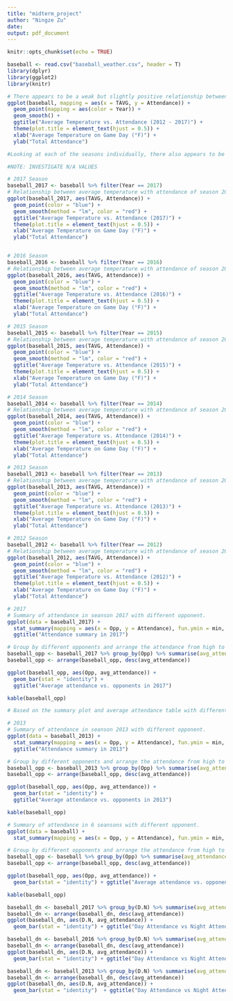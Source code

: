 ```yaml
---
title: "midterm_project"
author: "Ningze Zu"
date: 
output: pdf_document
---
```


```r
knitr::opts_chunk$set(echo = TRUE)
```


```r
baseball <- read.csv("baseball_weather.csv", header = T)
library(dplyr)
library(ggplot2)
library(knitr)
```

```r
# There appears to be a weak but slightly positive relationship between  average temperature and attendance over the past six seasons
ggplot(baseball, mapping = aes(x = TAVG, y = Attendance)) +
  geom_point(mapping = aes(color = Year)) +
  geom_smooth() + 
  ggtitle("Average Temperature vs. Attendance (2012 - 2017)") +
  theme(plot.title = element_text(hjust = 0.5)) +
  xlab("Average Temperature on Game Day (°F)") + 
  ylab("Total Attendance")

```

```r
#Looking at each of the seasons individually, there also appears to be a weak positive relationship between temperature and attendance. 

#NOTE: INVESTIGATE N/A VALUES

# 2017 Season
baseball_2017 <- baseball %>% filter(Year == 2017)
# Relationship between average temperature with attendance of season 2017
ggplot(baseball_2017, aes(TAVG, Attendance)) + 
  geom_point(color = "blue") + 
  geom_smooth(method = "lm", color = "red") + 
  ggtitle("Average Temperature vs. Attendance (2017)") +
  theme(plot.title = element_text(hjust = 0.5)) +
  xlab("Average Temperature on Game Day (°F)") + 
  ylab("Total Attendance")


# 2016 Season
baseball_2016 <- baseball %>% filter(Year == 2016)
# Relationship between average temperature with attendance of season 2016
ggplot(baseball_2016, aes(TAVG, Attendance)) + 
  geom_point(color = "blue") + 
  geom_smooth(method = "lm", color = "red") +
  ggtitle("Average Temperature vs. Attendance (2016)") +
  theme(plot.title = element_text(hjust = 0.5)) +
  xlab("Average Temperature on Game Day (°F)") + 
  ylab("Total Attendance")

# 2015 Season
baseball_2015 <- baseball %>% filter(Year == 2015)
# Relationship between average temperature with attendance of season 2015
ggplot(baseball_2015, aes(TAVG, Attendance)) + 
  geom_point(color = "blue") + 
  geom_smooth(method = "lm", color = "red") + 
  ggtitle("Average Temperature vs. Attendance (2015)") +
  theme(plot.title = element_text(hjust = 0.5)) +
  xlab("Average Temperature on Game Day (°F)") + 
  ylab("Total Attendance")

# 2014 Season
baseball_2014 <- baseball %>% filter(Year == 2014)
# Relationship between average temperature with attendance of season 2014
ggplot(baseball_2014, aes(TAVG, Attendance)) + 
  geom_point(color = "blue") + 
  geom_smooth(method = "lm", color = "red") + 
  ggtitle("Average Temperature vs. Attendance (2014)") +
  theme(plot.title = element_text(hjust = 0.5)) +
  xlab("Average Temperature on Game Day (°F)") + 
  ylab("Total Attendance")

# 2013 Season
baseball_2013 <- baseball %>% filter(Year == 2013)
# Relationship between average temperature with attendance of season 2013
ggplot(baseball_2013, aes(TAVG, Attendance)) + 
  geom_point(color = "blue") + 
  geom_smooth(method = "lm", color = "red") + 
  ggtitle("Average Temperature vs. Attendance (2013)") +
  theme(plot.title = element_text(hjust = 0.5)) +
  xlab("Average Temperature on Game Day (°F)") + 
  ylab("Total Attendance")

# 2012 Season
baseball_2012 <- baseball %>% filter(Year == 2012)
# Relationship between average temperature with attendance of season 2012
ggplot(baseball_2012, aes(TAVG, Attendance)) + 
  geom_point(color = "blue") + 
  geom_smooth(method = "lm", color = "red") + 
  ggtitle("Average Temperature vs. Attendance (2012)") +
  theme(plot.title = element_text(hjust = 0.5)) +
  xlab("Average Temperature on Game Day (°F)") + 
  ylab("Total Attendance")


```

```r
# 2017
# Summary of attendance in seanson 2017 with different opponent.
ggplot(data = baseball_2017) + 
  stat_summary(mapping = aes(x = Opp, y = Attendance), fun.ymin = min, fun.ymax = max, fun.y = median) +
  ggtitle("Attendance summary in 2017")

# Group by different opponents and arrange the attendance from high to low
baseball_opp <- baseball_2017 %>% group_by(Opp) %>% summarise(avg_attendance = mean(Attendance))
baseball_opp <- arrange(baseball_opp, desc(avg_attendance))

ggplot(baseball_opp, aes(Opp, avg_attendance)) + 
  geom_bar(stat = "identity") +
  ggtitle("Average attendance vs. opponents in 2017")

kable(baseball_opp)

# Based on the summary plot and average attendance table with different opponents,
```

```r
# 2013
# Summary of attendance in seanson 2013 with different opponent.
ggplot(data = baseball_2013) + 
  stat_summary(mapping = aes(x = Opp, y = Attendance), fun.ymin = min, fun.ymax = max, fun.y = median) +
  ggtitle("Attendance summary in 2013")

# Group by different opponents and arrange the attendance from high to low
baseball_opp <- baseball_2013 %>% group_by(Opp) %>% summarise(avg_attendance = mean(Attendance))
baseball_opp <- arrange(baseball_opp, desc(avg_attendance))

ggplot(baseball_opp, aes(Opp, avg_attendance)) + 
  geom_bar(stat = "identity") +
  ggtitle("Average attendance vs. opponents in 2013")

kable(baseball_opp)
```

```r
# Summary of attendance in 6 seansons with different opponent.
ggplot(data = baseball) + 
  stat_summary(mapping = aes(x = Opp, y = Attendance), fun.ymin = min, fun.ymax = max, fun.y = median)

# Group by different opponents and arrange the attendance from high to low
baseball_opp <- baseball %>% group_by(Opp) %>% summarise(avg_attendance = mean(Attendance))
baseball_opp <- arrange(baseball_opp, desc(avg_attendance))

ggplot(baseball_opp, aes(Opp, avg_attendance)) +
  geom_bar(stat = "identity") + ggtitle("Average attendance vs. opponents in six seasons")

kable(baseball_opp)
```

```r
baseball_dn <- baseball_2017 %>% group_by(D.N) %>% summarise(avg_attendance = mean(Attendance))
baseball_dn <- arrange(baseball_dn, desc(avg_attendance))
ggplot(baseball_dn, aes(D.N, avg_attendance)) +
  geom_bar(stat = "identity") + ggtitle("Day Attendance vs Night Attendance in 2017")
```

```r
baseball_dn <- baseball_2016 %>% group_by(D.N) %>% summarise(avg_attendance = mean(Attendance))
baseball_dn <- arrange(baseball_dn, desc(avg_attendance))
ggplot(baseball_dn, aes(D.N, avg_attendance)) +
  geom_bar(stat = "identity") + ggtitle("Day Attendance vs Night Attendance in 2016")
```

```r
baseball_dn <- baseball_2013 %>% group_by(D.N) %>% summarise(avg_attendance = mean(Attendance))
baseball_dn <- arrange(baseball_dn, desc(avg_attendance))
ggplot(baseball_dn, aes(D.N, avg_attendance)) +
  geom_bar(stat = "identity")  + ggtitle("Day Attendance vs Night Attendance in 2013")
```

